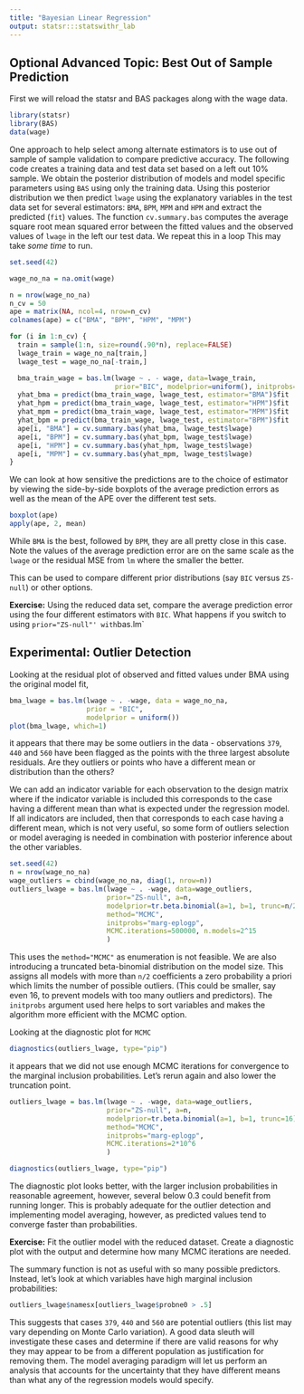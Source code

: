 ```yaml
---
title: "Bayesian Linear Regression"
output: statsr:::statswithr_lab
---
```


## Optional Advanced Topic: Best Out of Sample Prediction

First we will reload the statsr and BAS packages along with the wage data.

```r
library(statsr)
library(BAS)
data(wage)
```

One approach to help select among alternate estimators is to use out of sample of sample validation to compare predictive accuracy. The following code creates a training data and test data set based on a left out 10% sample.  We obtain the posterior distribution of models and model specific parameters using `BAS` using only the training data.  Using this posterior distribution we then predict `lwage`  using the explanatory variables in the test data set for several estimators: `BMA`, `BPM`, `MPM` and `HPM` and extract the predicted (`fit`) values.  The function `cv.summary.bas` computes the average square root mean squared error between the fitted values and the observed values of `lwage` in the left our test data.  We repeat this in a loop This may take *some time* to run.    
```r
set.seed(42)

wage_no_na = na.omit(wage)

n = nrow(wage_no_na)
n_cv = 50
ape = matrix(NA, ncol=4, nrow=n_cv)
colnames(ape) = c("BMA", "BPM", "HPM", "MPM")

for (i in 1:n_cv) {
  train = sample(1:n, size=round(.90*n), replace=FALSE)
  lwage_train = wage_no_na[train,]
  lwage_test = wage_no_na[-train,]

  bma_train_wage = bas.lm(lwage ~ . - wage, data=lwage_train, 
                          prior="BIC", modelprior=uniform(), initprobs="eplogp")
  yhat_bma = predict(bma_train_wage, lwage_test, estimator="BMA")$fit
  yhat_hpm = predict(bma_train_wage, lwage_test, estimator="HPM")$fit
  yhat_mpm = predict(bma_train_wage, lwage_test, estimator="MPM")$fit
  yhat_bpm = predict(bma_train_wage, lwage_test, estimator="BPM")$fit
  ape[i, "BMA"] = cv.summary.bas(yhat_bma, lwage_test$lwage)
  ape[i, "BPM"] = cv.summary.bas(yhat_bpm, lwage_test$lwage)
  ape[i, "HPM"] = cv.summary.bas(yhat_hpm, lwage_test$lwage)
  ape[i, "MPM"] = cv.summary.bas(yhat_mpm, lwage_test$lwage)
}
```

We can look at how sensitive the predictions are to the choice of estimator by viewing the side-by-side boxplots of the average prediction errors as well as the mean of the APE over the different test sets. 
```r
boxplot(ape)
apply(ape, 2, mean)
```

While `BMA` is the best,  followed by `BPM`, they are all pretty close in this case.   Note the values of the average prediction error are on the same scale as the `lwage` or the residual MSE from `lm` where the smaller the better.

This can be used to compare different prior distributions (say `BIC` versus `ZS-null`) or other options.

<div id="exercise">
**Exercise:**   Using the reduced data set, compare the average prediction error using the four different estimators with `BIC`.  What happens if you switch to using `prior="ZS-null"' with `bas.lm`
</div>


## Experimental:  Outlier Detection

Looking at the residual plot of observed and fitted values under BMA using the original model fit, 

```r
bma_lwage = bas.lm(lwage ~ . -wage, data = wage_no_na,
                   prior = "BIC", 
                   modelprior = uniform())
plot(bma_lwage, which=1)
```


it appears that there may be some outliers in the data -  observations `379`, `440` and `560` have  been flagged as the points with the three largest absolute residuals.  Are they outliers or points who have a different mean or distribution than the others?

We can add an indicator variable for each observation to the design matrix where if the indicator variable is included this corresponds to the case having a different mean than what is expected under the regression model.  If all indicators are included, then that corresponds to each case having a different mean, which is not very useful, so some form of outliers selection or model averaging is needed in combination with posterior inference about the other variables.

```r
set.seed(42)
n = nrow(wage_no_na)
wage_outliers = cbind(wage_no_na, diag(1, nrow=n))
outliers_lwage = bas.lm(lwage ~ . -wage, data=wage_outliers, 
                        prior="ZS-null", a=n,
                        modelprior=tr.beta.binomial(a=1, b=1, trunc=n/2),
                        method="MCMC",
                        initprobs="marg-eplogp",
                        MCMC.iterations=500000, n.models=2^15
                        )

```

This uses the `method="MCMC"` as enumeration is not feasible.  We are also introducing a truncated beta-binomial distribution on the model size.  This assigns all models with more than `n/2` coefficients a zero probability a priori which limits the number of possible outliers.  (This could be smaller, say even 16, to prevent models with too many outliers and predictors).  The `initprobs` argument used here helps to sort variables and makes the algorithm more efficient with the MCMC option.

Looking at the diagnostic plot for `MCMC`
```r
diagnostics(outliers_lwage, type="pip")
```

it appears that we did not use enough MCMC iterations for convergence to the marginal inclusion probabilities.  Let's rerun again and also lower the truncation point.

```r
outliers_lwage = bas.lm(lwage ~ . -wage, data=wage_outliers, 
                        prior="ZS-null", a=n,
                        modelprior=tr.beta.binomial(a=1, b=1, trunc=16),
                        method="MCMC",
                        initprobs="marg-eplogp",
                        MCMC.iterations=2*10^6
                        )

diagnostics(outliers_lwage, type="pip")
```



The diagnostic plot looks better, with the larger inclusion probabilities in reasonable agreement, however, several below 0.3 could benefit from running longer. This is probably adequate for the outlier detection and implementing model averaging, however, as predicted values tend to converge faster than probabilities.

<div id="exercise">
**Exercise:**  Fit the outlier model with the reduced dataset. Create a diagnostic plot with the output and determine how many MCMC iterations are needed.  
</div>

The summary function is not as useful with so many possible predictors.  Instead, let's look at which variables have high marginal inclusion probabilities:

```r
outliers_lwage$namesx[outliers_lwage$probne0 > .5]

```

This suggests that cases `379`, `440` and `560` are potential outliers (this list may vary depending on Monte Carlo variation).  A good data sleuth will investigate these cases and determine if there are valid reasons for why they may appear to be from a different population as justification for removing them. The model averaging paradigm will let us perform an analysis that accounts for the uncertainty that they have different means than what any of the regression models would specify.
